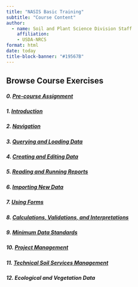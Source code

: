 ```yaml
---
title: "NASIS Basic Training"
subtitle: "Course Content"
author:
  - name: Soil and Plant Science Division Staff
    affiliation:
    - USDA-NRCS
format: html
date: today
title-block-banner: "#19567B"
---
```


## Browse Course Exercises

##### 0. [Pre-course Assignment](https://ncss-tech.github.io/nasis_training/content/pre-course.html)
##### 1. [Introduction](https://ncss-tech.github.io/nasis_training/content/introduction.html)
##### 2. [Navigation](https://ncss-tech.github.io/nasis_training/content/navigation.html)
##### 3. [Querying and Loading Data](https://ncss-tech.github.io/nasis_training/content/query-load.html)
##### 4. [Creating and Editing Data](https://ncss-tech.github.io/nasis_training/content/creating-editing.html)
##### 5. [Reading and Running Reports](https://ncss-tech.github.io/nasis_training/content/reports.html)
##### 6. [Importing New Data](https://ncss-tech.github.io/nasis_training/content/import.html)
##### 7. [Using Forms](https://ncss-tech.github.io/nasis_training/content/forms.html)
##### 8. [Calculations, Validations, and Interpretations](https://ncss-tech.github.io/nasis_training/content/calcsvals.html)
##### 9. [Minimum Data Standards](https://ncss-tech.github.io/nasis_training/content/mindata.html)
##### 10. [Project Management](https://ncss-tech.github.io/nasis_training/content/project.html)
##### 11. [Technical Soil Services Management](https://ncss-tech.github.io/nasis_training/content/tss.html)
##### 12. Ecological and Vegetation Data